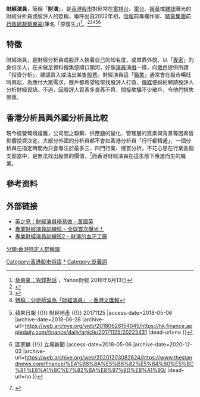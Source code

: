 {{inappropriate tone|time=2018-05-06T15:00:35+00:00}}
'''財經演員'''，簡稱「'''財演'''」，是[[香港|香港]][[股市|股市]]對經常在[[電視台|電視台]]、[[電台|電台]]、[[報章|報章]]或[[雜誌|雜誌]]曝光的財經分析員或股評人的貶稱，稱呼出自2002年初，[[信報|信報]]前專欄作家、[[精電|精電集團]]前[[行政總裁|行政總裁]][[蔡東豪|蔡東豪]](筆名「原復生」)<ref>[https://hk.finance.yahoo.com/news/%E8%94%A1%E6%9D%B1%E8%B1%AA%EF%BC%9A%E8%88%87%E9%8C%A2%E5%B0%8D%E8%A9%B1-080531742.html?guccounter=1 蔡東豪：與錢對話] {{Wayback|url=https://hk.finance.yahoo.com/news/%E8%94%A1%E6%9D%B1%E8%B1%AA%EF%BC%9A%E8%88%87%E9%8C%A2%E5%B0%8D%E8%A9%B1-080531742.html?guccounter=1 |date=20190210102257 }}，Yahoo財經 2016年6月13日</ref>。<ref>{{Cite web |url=http://hk.on.cc/hk/bkn/cnt/finance/20160925/bkn-20160925171327123-0925_00842_001.html |title=我要做財演：從「身」出發　錢途璀璨 - 東網即時 |access-date=2018-05-06 |archive-date=2019-04-27 |archive-url=https://web.archive.org/web/20190427220743/https://hk.on.cc/hk/bkn/cnt/finance/20160925/bkn-20160925171327123-0925_00842_001.html |dead-url=no }}</ref><ref>{{Cite web |url=https://topick.hket.com/article/1450818/80%E5%BE%8C%E3%80%8C%E8%B2%A1%E6%BC%94%E3%80%8D%E6%96%B0%E6%99%89%E8%82%A1%E8%A9%95%E4%BA%BA%20%20%20%20%E7%9B%AE%E6%A8%99%E8%B2%B73%E5%A1%8A%E7%A3%9A%E9%A0%AD |title=80後「財演」新晉股評人 目標買3塊磚頭 - 香港經濟日報 - TOPick - 職場 - D160629 |access-date=2018-05-06 |archive-date=2018-06-28 |archive-url=https://web.archive.org/web/20180628153027/https://topick.hket.com/article/1450818/80%E5%BE%8C%E3%80%8C%E8%B2%A1%E6%BC%94%E3%80%8D%E6%96%B0%E6%99%89%E8%82%A1%E8%A9%95%E4%BA%BA%20%20%20%20%E7%9B%AE%E6%A8%99%E8%B2%B73%E5%A1%8A%E7%A3%9A%E9%A0%AD |dead-url=no }}</ref><ref>[http://paper.wenweipo.com/2015/01/27/BN1501270003.htm 特稿：分析師淪為「財經演員」 - 香港文匯報]</ref><ref>{{Cite web |url=https://hk.finance.appledaily.com/finance/daily/article/20171125/20225431 |title=【知Jargon】 乜嘢係「財演」？知啲唔知啲　Oppa話你知 {{!}} 蘋果日報 {{!}} 財經地產 {{!}} 20171125 |access-date=2018-05-06 |archive-date=2018-06-28 |archive-url=https://web.archive.org/web/20180628154045/https://hk.finance.appledaily.com/finance/daily/article/20171125/20225431 |dead-url=no }}</ref><ref>{{Cite web |url=https://thestandnews.com/finance/%E4%B8%8A%E5%B8%82%E5%84%80%E5%BC%8F%E8%A1%8C%E7%82%BA%E8%97%9D%E8%A1%93/ |title=上市儀式行為藝術 {{!}} 區家麟 {{!}} 立場新聞 |access-date=2018-05-06 |archive-date=2020-12-03 |archive-url=https://web.archive.org/web/20201203082624/https://www.thestandnews.com/finance/%E4%B8%8A%E5%B8%82%E5%84%80%E5%BC%8F%E8%A1%8C%E7%82%BA%E8%97%9D%E8%A1%93/ |dead-url=no }}</ref>

==特徵==
財經演員，是財經分析員或股評人挾着自己的知名度，或單靠外貌，以「[[專家|專家]]」的身份示人，在未做足資料搜集便順口開河，好像[[演員|演員]]演[[戲劇|戲]]一樣，向[[散戶|散戶]]提供所謂「投資分析」，建議買入或沽出某隻[[股票|股票]]。財經演員這「[[職業|職業]]」通常會在股市暢旺時興起，為應付大眾需求，散戶都希望經常找股評人打救，[[傳媒|傳媒]]便紛紛聘請股評人分析財經資訊。不過，因股評人質素多良莠不齊，間接欺騙不少散戶，令他們損失慘重。

== 香港分析員與外國分析員比較 ==
現今經營環境複雜，公司間之聯繫、供應鏈的變化、管理層的質素與背景等因素皆影響投資決定。大部分外國的分析員都不會如香港分析員「行行都精通」，一個分析員在指定時間內只會專注於最多三、四門行業、埋首分析，不花心思在行業各個支節當中，是無法找出股票的價值，<ref>{{Cite web |url=http://forum.hkej.com/node/325 |title=破謬思維看財經演員 |access-date=2019-02-10 |archive-date=2019-04-27 |archive-url=https://web.archive.org/web/20190427090633/http://forum.hkej.com/node/325 |dead-url=no }}</ref>而香港財經演員在這生態下應運而生的職業。

==參考资料==
{{reflist}}
==外部链接==
*[https://hk.finance.appledaily.com/finance/daily/article/20080110/10627643 英之見：財經演員唔易做 - 黃國英]{{Wayback|url=https://hk.finance.appledaily.com/finance/daily/article/20080110/10627643 |date=20190427175841 }}
*[https://web.archive.org/web/20100711070124/http://www.ftpgt.com/archives/3215 專業財經演員訓練班 – 全球首次曝光！]
*[https://web.archive.org/web/20100729140946/http://www.ftpgt.com/archives/4201 專業財經演員訓練班2 – 財演的血汗工廠]

[[Category:香港股市術語|Category:香港股市術語]]
[[Category:香港股評人|*]]
[[Category:貶義詞|Category:貶義詞]]
[[分類:香港特定人群稱謂|分類:香港特定人群稱謂]]
